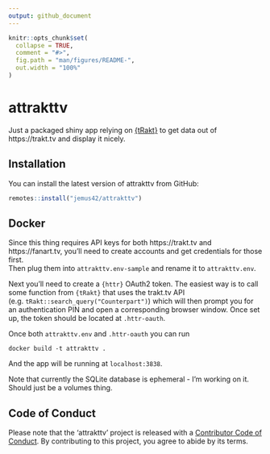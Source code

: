 ```yaml
---
output: github_document
---
```


<!-- README.md is generated from README.Rmd. Please edit that file -->

```r
knitr::opts_chunk$set(
  collapse = TRUE,
  comment = "#>",
  fig.path = "man/figures/README-",
  out.width = "100%"
)
```

# attrakttv

<!-- badges: start -->
<!-- badges: end -->

Just a packaged shiny app relying on [{tRakt}](https://github.com/jemus42/tRakt) to get data out of https://trakt.tv and display it nicely.

## Installation

You can install the latest version of attrakttv from GitHub:

``` r
remotes::install("jemus42/attrakttv")
```

## Docker

Since this thing requires API keys for both https://trakt.tv and https://fanart.tv, you'll need to create accounts and get credentials for those first.  
Then plug them into `attrakttv.env-sample` and rename it to `attrakttv.env`.

Next you'll need to create a `{httr}` OAuth2 token. The easiest way is to call some function from `{tRakt}` that uses the trakt.tv API (e.g. `tRakt::search_query("Counterpart")`) which will then prompt you for an authentication PIN and open a corresponding browser window. Once set up, the token should be located at `.httr-oauth`.  

Once both `attrakttv.env` and `.httr-oauth` you can run

```
docker build -t attrakttv .
```

And the app will be running at `localhost:3838`.

Note that currently the SQLite database is ephemeral - I'm working on it. Should just be a volumes thing.

## Code of Conduct

Please note that the 'attrakttv' project is released with a
[Contributor Code of Conduct](CODE_OF_CONDUCT.md).
By contributing to this project, you agree to abide by its terms.
